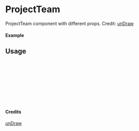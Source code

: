
<Meta of={ProjectTeam} title="unDraw/ProjectTeam" />

# ProjectTeam

ProjectTeam component with different props.
Credit: [unDraw](https://undraw.co/illustrations)

#### Example

<Canvas of={ProjectTeam.Primary} />

## Usage

```ts
import { ProjectTeam } from "yadl-ui";

const Example = () => {
  return (
      <ProjectTeam />
  );
};

export default Example;
```

#### Credits
[unDraw](https://undraw.co/illustrations)
